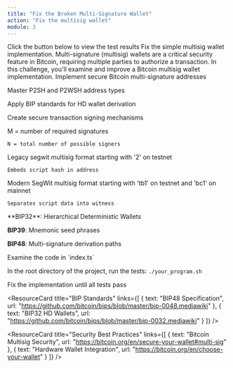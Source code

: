 ```yaml
---
title: "Fix the Broken Multi-Signature Wallet"
action: "Fix the multisig wallet"
module: 3
---
```


<ContentBox title="" description="">
<TestResult title="Test Result" status="not started" moduleNumber={3}>
  Click the button below to view the test results
</TestResult>

<ChallengeBrief title="Fix the Broken Multi-Signature Wallet">
Fix the simple multisig wallet implementation. Multi-signature (multisig) wallets are a critical security feature in Bitcoin, requiring multiple parties to authorize a transaction. In this challenge, you'll examine and improve a Bitcoin multisig wallet implementation.
</ChallengeBrief>

<LearningObjectives title="Learning Objectives">
  Implement secure Bitcoin multi-signature addresses

  Master P2SH and P2WSH address types

  Apply BIP standards for HD wallet derivation

  Create secure transaction signing mechanisms
</LearningObjectives>

<ConceptCard title="Bitcoin Multi-Signature Fundamentals">
  <ListItem title="A multi-signature address requires M-of-N signatures to spend funds, where:">
    M = number of required signatures

    N = total number of possible signers
  </ListItem>

  <ListItem title="Example: In a 2-of-3 setup, any 2 out of 3 designated parties must sign" />
</ConceptCard>

<ConceptCard title="Address Types">
  <ListItem title="P2SH (Pay to Script Hash)">
    Legacy segwit multisig format starting with '2' on testnet

    Embeds script hash in address
  </ListItem>

  <ListItem title="P2WSH (Pay to Witness Script Hash)">
    Modern SegWit multisig format starting with 'tb1' on testnet and 'bc1' on mainnet

    Separates script data into witness
  </ListItem>
</ConceptCard>

<ConceptCard title="Important BIP Standards">
  **BIP32**: Hierarchical Deterministic Wallets

  **BIP39**: Mnemonic seed phrases

  **BIP48**: Multi-signature derivation paths
</ConceptCard>

<SetupSteps>
  Examine the code in `index.ts`

  In the root directory of the project, run the tests: `./your_program.sh`

  Fix the implementation until all tests pass
</SetupSteps>


<ResourceSection>
<ResourceCard 
  title="Bitcoin Script"
  links={[
    { text: "Script Wiki", url: "https://en.bitcoin.it/wiki/Script" },
    { text: "Bitcoin Opcode Reference", url: "https://en.bitcoin.it/wiki/Script#Opcodes" }
  ]}
/>

<ResourceCard 
  title="BIP Standards"
  links={[
    { text: "BIP48 Specification", url: "https://github.com/bitcoin/bips/blob/master/bip-0048.mediawiki" },
    { text: "BIP32 HD Wallets", url: "https://github.com/bitcoin/bips/blob/master/bip-0032.mediawiki" }
  ]}
/>

<ResourceCard 
  title="Security Best Practices"
  links={[
    { text: "Bitcoin Multisig Security", url: "https://bitcoin.org/en/secure-your-wallet#multi-sig" },
    { text: "Hardware Wallet Integration", url: "https://bitcoin.org/en/choose-your-wallet" }
  ]}
/>
</ResourceSection>
</ContentBox>
